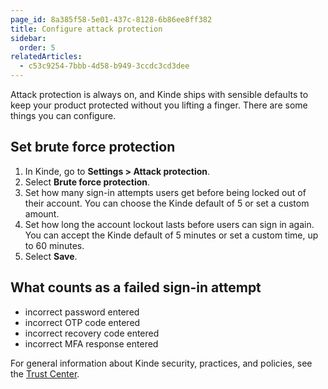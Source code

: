 ```yaml
---
page_id: 8a385f58-5e01-437c-8128-6b86ee8ff382
title: Configure attack protection
sidebar:
  order: 5
relatedArticles:
  - c53c9254-7bbb-4d58-b949-3ccdc3cd3dee
---
```


Attack protection is always on, and Kinde ships with sensible defaults to keep your product protected without you lifting a finger. There are some things you can configure.

## Set brute force protection

1. In Kinde, go to **Settings > Attack protection**.
2. Select **Brute force protection**.
3. Set how many sign-in attempts users get before being locked out of their account. You can choose the Kinde default of 5 or set a custom amount.
4. Set how long the account lockout lasts before users can sign in again. You can accept the Kinde default of 5 minutes or set a custom time, up to 60 minutes.
5. Select **Save**.

## What counts as a failed sign-in attempt

- incorrect password entered
- incorrect OTP code entered
- incorrect recovery code entered
- incorrect MFA response entered

For general information about Kinde security, practices, and policies, see the [Trust Center](/trust-center/security/security-at-kinde/).
